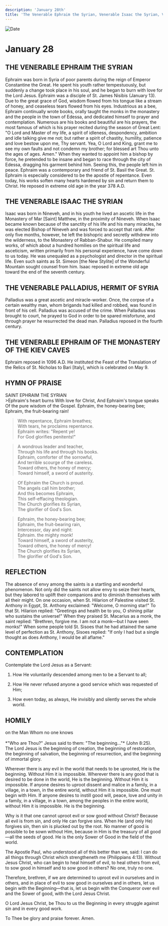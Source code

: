```yaml
---
description: 'January 28th'
title: 'The Venerable Ephraim the Syrian, Venerable Isaac the Syrian, Venerable Palladius, Hermit of Syria, Venerable Ephraim of the Kiev Caves'
---
```


<CustomPaginator />
<RunningHead />

<Image src="/title-imprint.png" height={68} width={50} alt="Date" className="title-imprint"/>

# <div id="date">January <Image className="four-dot" src="/four-dot.png" height={15} width={15} alt="" />28</div>

## THE VENERABLE EPHRAIM THE SYRIAN

Ephraim was born in Syria of poor parents during the reign of Emperor Constantine the Great. He spent his youth rather tempestuously, but suddenly a change took place in his soul, and he began to burn with love for the Lord Jesus. Ephraim was a disciple of St. James Nisibis (January 13). Due to the great grace of God, wisdom flowed from his tongue like a stream of honey, and ceaseless tears flowed from his eyes. Industrious as a bee, Ephraim continually wrote books, orally taught the monks in the monastery and the people in the town of Edessa, and dedicated himself to prayer and contemplation. Numerous are his books and beautiful are his prayers, the most famous of which is his prayer recited during the season of Great Lent: "O Lord and Master of my life, a spirit of idleness, despondency, ambition and idle talking give me not; but rather a spirit of chastity, humility, patience and love bestow upon me, Thy servant. Yea, O Lord and King, grant me to see my own faults and not condemn my brother; for blessed art Thou unto the ages of ages. Amen."  When they wanted to appoint him a bishop by force, he pretended to be insane and began to race through the city of Edessa, dragging his garment behind him. Seeing this, the people left him in peace. Ephraim was a contemporary and friend of St. Basil the Great. St. Ephraim is especially considered to be the apostle of repentance. Even today, his works soften many hearts hardened by sin and return them to Christ. He reposed in extreme old age in the year 378 A.D.

## THE VENERABLE ISAAC THE SYRIAN

Isaac was born in Nineveh, and in his youth he lived an ascetic life in the Monastery of Mar [Saint] Matthew, in the proximity of Nineveh. When Isaac became known because of the sanctity of his life and his many miracles, he was elected Bishop of Nineveh and was forced to accept that rank. After only five months, however, he left the bishopric and secretly withdrew into the wilderness, to the Monastery of Rabban-Shabur. He compiled many works, of which about a hundred homilies on the spiritual life and asceticism, written primarily from his personal experience, have come down to us today. He was unequaled as a psychologist and director in the spiritual life. Even such saints as St. Simeon [the New Stylite] of the Wonderful Mountain sought counsel from him. Isaac reposed in extreme old age toward the end of the seventh century.

## THE VENERABLE PALLADIUS, HERMIT OF SYRIA

Palladius was a great ascetic and miracle-worker. Once, the corpse of a certain wealthy man, whom brigands had killed and robbed, was found in front of his cell. Palladius was accused of the crime. When Palladius was brought to court, he prayed to God in order to be spared misfortune, and through prayer he resurrected the dead man. Palladius reposed in the fourth century.

## THE VENERABLE EPHRAIM OF THE MONASTERY OF THE KIEV CAVES

Ephraim reposed in 1096 A.D. He instituted the Feast of the Translation of the Relics of St. Nicholas to Bari [Italy], which is celebrated on May 9.


## HYMN OF PRAISE
<div style={{textAlign:'center', color:'crimson', fontWeight:'bold'}}>
SAINT EPHRAIM THE SYRIAN
</div>
>Ephraim's heart burns  
With love for Christ,  
And Ephraim's tongue speaks  
Of the pure wisdom of the Gospel.  
Ephraim, the honey-bearing bee;  
Ephraim, the fruit-bearing rain!  

>With repentance, Ephraim breathes;  
With tears, he proclaims repentance.  
Ephraim writes: "Repent ye!  
For God glorifies penitents!"  

>A wondrous leader and teacher,  
Through his life and through his books.  
Ephraim, comforter of the sorrowful,  
And terrible scourge of the careless.  
Toward others, the honey of mercy;  
Toward himself, a sword of austerity.  

>Of Ephraim the Church is proud.  
The angels call him brother;  
And this becomes Ephraim,  
This self-effacing theologian.  
The Church glorifies its Syrian,  
The glorifier of God's Son.  

>Ephraim, the honey-bearing bee;  
Ephraim, the fruit-bearing rain,  
Intercessor, day and night:  
Ephraim. the mighty monk!  
Toward himself, a sword of austerity,  
Toward others, the honey of mercy!  
The Church glorifies its Syrian,  
The glorifier of God's Son.  


## REFLECTION

The absence of envy among the saints is a startling and wonderful phenomenon. Not only did the saints not allow envy to seize their hearts, but they labored to uplift their companions and to diminish themselves with all their might. On one occasion, when St. Hilarion of Palestine visited St. Anthony in Egypt, St. Anthony exclaimed: "Welcome, O morning star!" To that St. Hilarion replied: "Greetings and health be to you, O shining pillar who sustains the universe!" When they praised St. Macarius as a monk, the saint replied: "Brethren, forgive me. I am not a monk—but I have seen monks!" When some people told St. Sisoes that he had attained the same level of perfection as St. Anthony, Sisoes replied: "If only I had but a single thought as does Anthony, I would be all aflame."


## CONTEMPLATION

Contemplate the Lord Jesus as a Servant:

1. How He voluntarily descended among men to be a Servant to all;

2. How He never refused anyone a good service which was requested of Him;

3. How even today, as always, He invisibly and silently serves the whole world.


## HOMILY
<div style={{textAlign:'center', color:'crimson', fontWeight:'bold'}}>
on the Man Whom no one knows
</div><br /><div style={{textAlign:'right'}}>
*"Who are Thou?" Jesus said to them: "The beginning..."* (John 8:25).
</div>
The Lord Jesus is the beginning of creation, the beginning of restoration, the beginning of salvation, the beginning of resurrection, and the beginning of immortal glory.

Wherever there is any evil in the world that needs to be uprooted, He is the beginning. Without Him it is impossible. Wherever there is any good that is desired to be done in the world, He is the beginning. Without Him it is impossible. If anyone desires to uproot dissent and malice in a family, in a village, in a town, in the entire world, without Him it is impossible. One must begin with Him. If anyone desires to instill good will, peace, love and unity in a family, in a village, in a town, among the peoples in the entire world, without Him it is impossible. He is the beginning.

Why is it that one cannot uproot evil or sow good without Christ? Because all evil is from sin, and only He can forgive sins. When He (and only He) forgives sin, then sin is plucked out by the root. No manner of good is possible to be sown without Him, because in Him is the treasury of all good—all the seeds of good. He is the only Sower of Good in the field of the world.

The Apostle Paul, who understood all of this better than we, said: I can do all things through Christ which strengtheneth me (Philippians 4:13). Without Jesus Christ, who can begin to heal himself of evil, to heal others from evil, to sow good in himself and to sow good in others? No one, truly no one.

Therefore, brethren, if we are determined to uproot evil in ourselves and in others, and in place of evil to sow good in ourselves and in others, let us begin with the Beginning—that is, let us begin with the Conqueror over evil and the Sower of good, with the Lord Jesus Christ.

O Lord Jesus Christ, be Thou to us the Beginning in every struggle against sin and in every good work.

To Thee be glory and praise forever. Amen.